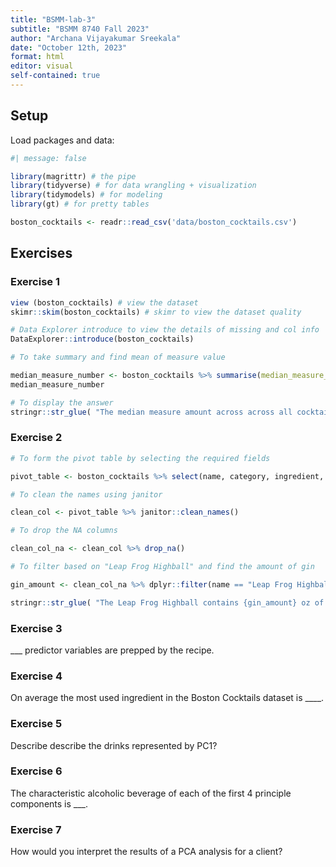 ```yaml
---
title: "BSMM-lab-3"
subtitle: "BSMM 8740 Fall 2023"
author: "Archana Vijayakumar Sreekala"
date: "October 12th, 2023"
format: html
editor: visual
self-contained: true
---
```


## Setup

Load packages and data:

```r
#| message: false

library(magrittr) # the pipe 
library(tidyverse) # for data wrangling + visualization 
library(tidymodels) # for modeling 
library(gt) # for pretty tables 

boston_cocktails <- readr::read_csv('data/boston_cocktails.csv')
```

## Exercises

### Exercise 1

```r

view (boston_cocktails) # view the dataset 
skimr::skim(boston_cocktails) # skimr to view the dataset quality 

# Data Explorer introduce to view the details of missing and col info 
DataExplorer::introduce(boston_cocktails) 

# To take summary and find mean of measure value 

median_measure_number <- boston_cocktails %>% summarise(median_measure_number=median(measure_number)) 
median_measure_number

# To display the answer 
stringr::str_glue( "The median measure amount across across all cocktails is {median_measure_number}.")
```

### Exercise 2

```r
  
# To form the pivot table by selecting the required fields 

pivot_table <- boston_cocktails %>% select(name, category, ingredient, measure_number) %>%     pivot_wider(names_from = ingredient, values_from = measure_number, values_fill = 0) 

# To clean the names using janitor 

clean_col <- pivot_table %>% janitor::clean_names() 

# To drop the NA columns 

clean_col_na <- clean_col %>% drop_na() 

# To filter based on "Leap Frog Highball" and find the amount of gin 

gin_amount <- clean_col_na %>% dplyr::filter(name == "Leap Frog Highball") %>% dplyr::select(gin) 

stringr::str_glue( "The Leap Frog Highball contains {gin_amount} oz of gin")
```

### Exercise 3

\_\_\_ predictor variables are prepped by the recipe.

### Exercise 4

On average the most used ingredient in the Boston Cocktails dataset is \_\_\_\_.

### Exercise 5

Describe describe the drinks represented by PC1?

### Exercise 6

The characteristic alcoholic beverage of each of the first 4 principle components is \_\_\_.

### Exercise 7

How would you interpret the results of a PCA analysis for a client?
